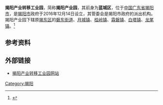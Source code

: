 '''揭阳产业转移工业园'''，简称'''揭阳产业园'''，其前身为'''蓝城区'''，位于[[中国|中国]][[广东省|广东省]][[揭阳市|揭阳市]]，是[[揭阳市|揭阳市]]政府于2016年12月14日设立，其管委会是揭阳市政府的派出机构。揭阳产业园下辖原[[揭东区|揭东区]]的[[磐东街道|磐东街道]]、[[月城镇|月城镇]]、[[桂岭镇|桂岭镇]]、[[霖磐镇|霖磐镇]]、[[白塔镇|白塔镇]]、[[龙尾镇|龙尾镇]]。<ref>{{cite web |title=揭阳产业转移工业园 |url=http://www.jycyy.gov.cn/zjjycyy/jycyyjj/content/post_4793.html |website=揭阳产业转移工业园网站 |accessdate=2021年2月11日}}</ref>

==参考资料==
{{reflist}}

==外部链接==
*[http://www.jycyy.gov.cn/ 揭阳产业转移工业园网站] {{Wayback|url=http://www.jycyy.gov.cn/ |date=20210120184735 }}

{{广东行政区划}}
{{揭阳市行政区划}}

[[Category:揭阳|Category:揭阳]]